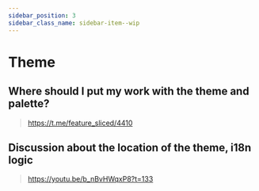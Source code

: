 ```yaml
---
sidebar_position: 3
sidebar_class_name: sidebar-item--wip
---
```



# Theme

<WIP ticket="207" />

## Where should I put my work with the theme and palette?

> https://t.me/feature_sliced/4410

## Discussion about the location of the theme, i18n logic

> https://youtu.be/b_nBvHWqxP8?t=133

